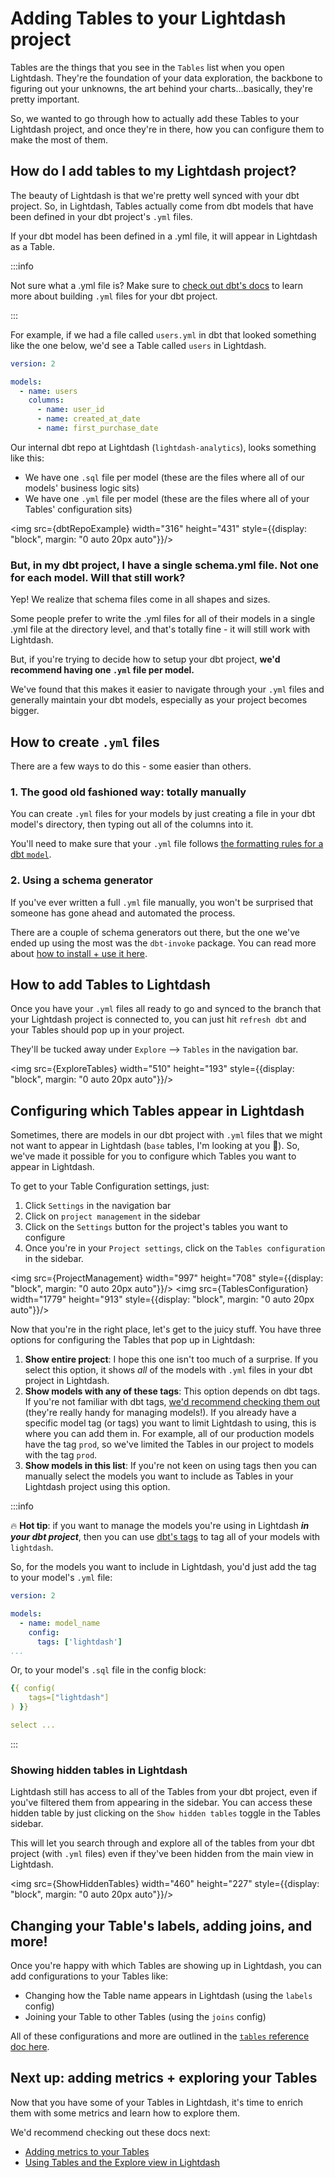 
# Adding Tables to your Lightdash project

Tables are the things that you see in the `Tables` list when you open Lightdash. They're the foundation of your data exploration, the backbone to figuring out your unknowns, the art behind your charts...basically, they're pretty important.

So, we wanted to go through how to actually add these Tables to your Lightdash project, and once they're in there, how you can configure them to make the most of them. 

## How do I add tables to my Lightdash project? 

The beauty of Lightdash is that we're pretty well synced with your dbt project. So, in Lightdash, Tables actually come from dbt models that have been defined in your dbt project's `.yml` files.

If your dbt model has been defined in a .yml file, it will appear in Lightdash as a Table. 

:::info

Not sure what a .yml file is? Make sure to [check out dbt's docs](https://docs.getdbt.com/reference/configs-and-properties) to learn more about building `.yml` files for your dbt project.

:::

For example, if we had a file called `users.yml` in dbt that looked something like the one below, we'd see a Table called `users` in Lightdash.

```yaml
version: 2

models:
  - name: users
    columns: 
      - name: user_id
      - name: created_at_date
      - name: first_purchase_date
```

Our internal dbt repo at Lightdash (`lightdash-analytics`), looks something like this:

- We have one `.sql` file per model (these are the files where all of our models' business logic sits)
- We have one `.yml` file per model (these are the files where all of your Tables' configuration sits)

<img src={dbtRepoExample} width="316" height="431" style={{display: "block", margin: "0 auto 20px auto"}}/>

### But, in my dbt project, I have a single schema.yml file. Not one for each model. Will that still work?

Yep! We realize that schema files come in all shapes and sizes. 

Some people prefer to write the .yml files for all of their models in a single .yml file at the directory level, and that's totally fine - it will still work with Lightdash. 

But, if you're trying to decide how to setup your dbt project, **we'd recommend having one `.yml` file per model.**

We've found that this makes it easier to navigate through your `.yml` files and generally maintain your dbt models, especially as your project becomes bigger. 

## How to create `.yml` files

There are a few ways to do this - some easier than others. 

### 1. The good old fashioned way: totally manually

You can create `.yml` files for your models by just creating a file in your dbt model's directory, then typing out all of the columns into it.

You'll need to make sure that your `.yml` file follows [the formatting rules for a dbt `model`](https://docs.getdbt.com/reference/configs-and-properties#example).

### 2. Using a schema generator

If you've ever written a full `.yml` file manually, you won't be surprised that someone has gone ahead and automated the process. 

There are a couple of schema generators out there, but the one we've ended up using the most was the `dbt-invoke` package. You can read more about [how to install + use it here](https://pypi.org/project/dbt-invoke/).

## How to add Tables to Lightdash

Once you have your `.yml` files all ready to go and synced to the branch that your Lightdash project is connected to, you can just hit `refresh dbt` and your Tables should pop up in your project. 

They'll be tucked away under `Explore` --> `Tables` in the navigation bar.

<img src={ExploreTables} width="510" height="193" style={{display: "block", margin: "0 auto 20px auto"}}/>

## Configuring which Tables appear in Lightdash

Sometimes, there are models in our dbt project with `.yml` files that we might not want to appear in Lightdash (`base` tables, I'm looking at you 👀). So, we've made it possible for you to configure which Tables you want to appear in Lightdash. 

To get to your Table Configuration settings, just:

1. Click `Settings` in the navigation bar
2. Click on `project management` in the sidebar
3. Click on the `Settings` button for the project's tables you want to configure
4. Once you're in your `Project settings`, click on the `Tables configuration` in the sidebar.

<img src={ProjectManagement} width="997" height="708" style={{display: "block", margin: "0 auto 20px auto"}}/>
<img src={TablesConfiguration} width="1779" height="913" style={{display: "block", margin: "0 auto 20px auto"}}/>

Now that you're in the right place, let's get to the juicy stuff. You have three options for configuring the Tables that pop up in Lightdash:

1. **Show entire project**: I hope this one isn't too much of a surprise. If you select this option, it shows _all_ of the models with `.yml` files in your dbt project in Lightdash.
2. **Show models with any of these tags**: This option depends on dbt tags. If you're not familiar with dbt tags, [we'd recommend checking them out](https://docs.getdbt.com/reference/resource-configs/tags) (they're really handy for managing models!). If you already have a specific model tag (or tags) you want to limit Lightdash to using, this is where you can add them in. For example, all of our production models have the tag `prod`, so we've limited the Tables in our project to models with the tag `prod`.
3. **Show models in this list**: If you're not keen on using tags then you can manually select the models you want to include as Tables in your Lightdash project using this option. 

:::info

🔥 **Hot tip**: if you want to manage the models you're using in Lightdash **_in your dbt project_**, then you can use [dbt's tags](https://docs.getdbt.com/reference/resource-configs/tags) to tag all of your models with `lightdash`. 

So, for the models you want to include in Lightdash, you'd just add the tag to your model's `.yml` file:

```yaml
version: 2

models:
  - name: model_name
    config:
      tags: ['lightdash']
...
```

Or, to your model's `.sql` file in the config block:

```yaml
{{ config(
    tags=["lightdash"]
) }}

select ...
```

:::

### Showing hidden tables in Lightdash

Lightdash still has access to all of the Tables from your dbt project, even if you've filtered them from appearing in the sidebar. You can access these hidden table by just clicking on the `Show hidden tables` toggle in the Tables sidebar. 

This will let you search through and explore all of the tables from your dbt project (with `.yml` files) even if they've been hidden from the main view in Lightdash. 

<img src={ShowHiddenTables} width="460" height="227" style={{display: "block", margin: "0 auto 20px auto"}}/>

## Changing your Table's labels, adding joins, and more!

Once you're happy with which Tables are showing up in Lightdash, you can add configurations to your Tables like:

- Changing how the Table name appears in Lightdash (using the `labels` config)
- Joining your Table to other Tables (using the `joins` config)

All of these configurations and more are outlined in the [`tables` reference doc here](/references/tables).

## Next up: adding metrics + exploring your Tables

Now that you have some of your Tables in Lightdash, it's time to enrich them with some metrics and learn how to explore them. 

We'd recommend checking out these docs next:
- [Adding metrics to your Tables](/get-started/setup-lightdash/add-metrics)
- [Using Tables and the Explore view in Lightdash](/get-started/exploring-data/using-explores) 